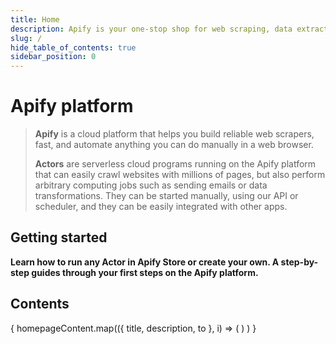 ```yaml
---
title: Home
description: Apify is your one-stop shop for web scraping, data extraction, and RPA. Automate anything you can do manually in a browser.
slug: /
hide_table_of_contents: true
sidebar_position: 0
---
```


# Apify platform

> **Apify** is a cloud platform that helps you build reliable web scrapers, fast, and automate anything you can do manually in a web browser.
>
> **Actors** are serverless cloud programs running on the Apify platform that can easily crawl websites with millions of pages, but also perform arbitrary computing jobs such as sending emails or data transformations. They can be started manually, using our API or scheduler, and they can be easily integrated with other apps.

## Getting started

**Learn how to run any Actor in Apify Store or create your own. A step-by-step guides through your first steps on the Apify platform.**

<CardGrid>
    <Card
        title="Run Actor from Apify Store"
        desc="Apify Store is home to thousands of public Actors available to the Apify community. It's the easiest way for you to start with Apify."
        to="/platform/actors/running"
    />
    <Card
        title="Build your own Actor"
        desc="Read about the technical part of building Apify Actors. Learn to define Actor inputs, build new versions, persist Actor state, and choose base Docker images."
        to="/platform/actors/development"
    />
    <Card
        title="Become an expert with Apify Academy"
        desc="Learn everything about web scraping and automation with our free courses that will turn you into an expert scraper developer."
        to="/academy"
    />
</CardGrid>

## Contents

<CardGrid>
    {
        homepageContent.map(({ title, description, to }, i) => (
            <Card
                title={title}
                desc={description}
                to={to}
                key={i}
            />)
        )
    }
</CardGrid>

